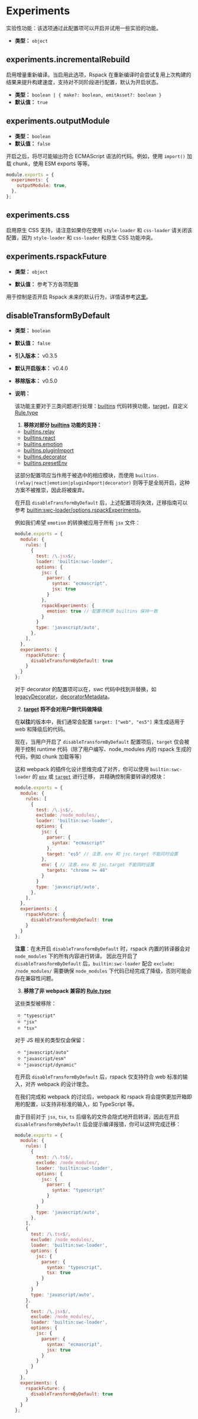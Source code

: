 
# Experiments

实验性功能：该选项通过此配置项可以开启并试用一些实验的功能。

- **类型：** `object`

## experiments.incrementalRebuild

启用增量重新编译。当启用此选项，Rspack 在重新编译时会尝试复用上次构建的结果来提升构建速度，支持对不同阶段进行配置，默认为开启状态。

- **类型：** `boolean | { make?: boolean, emitAsset?: boolean }`
- **默认值：** `true`

## experiments.outputModule

- **类型：** `boolean`
- **默认值：** `false`

开启之后，将尽可能输出符合 ECMAScript 语法的代码。例如，使用 `import()` 加载 chunk，使用 ESM exports 等等。

```js
module.exports = {
  experiments: {
    outputModule: true,
  },
};
```

## experiments.css

启用原生 CSS 支持，请注意如果你在使用 `style-loader` 和 `css-loader` 请关闭该配置，因为 `style-loader` 和 `css-loader` 和原生 CSS 功能冲突。

## experiments.rspackFuture

<ApiMeta addedVersion="0.3.2" />

- **类型：** `object`

- **默认值：** 参考下方各项配置

用于控制是否开启 Rspack 未来的默认行为，详情请参考[这里](https://github.com/web-infra-dev/rspack/pull/4107)。

## disableTransformByDefault

- **类型：** `boolean`

- **默认值：** `false`

- **引入版本：** v0.3.5

- **默认开启版本：** v0.4.0

- **移除版本：** v0.5.0

- **说明：**

  该功能主要对于三类问题进行处理：[builtins](/config/builtins) 代码转换功能，[target](/config/target)，自定义 [Rule.type](/config/module#ruletype)

  1. **移除对部分 [builtins](/config/builtins) 功能的支持：**

  - [builtins.relay](/config/builtins#builtinsrelay)
  - [builtins.react](/config/builtins#builtinsreact)
  - [builtins.emotion](/config/builtins#builtinsemotion)
  - [builtins.pluginImport](/config/builtins#builtinspluginimport)
  - [builtins.decorator](/config/builtins#builtinsdecorator)
  - [builtins.presetEnv](/config/builtins#builtinspresetenv)

  这部分配置项应当作用于被选中的相应模块，而使用 `builtins.(relay|react|emotion|pluginImport|decorator)` 则等于是全局开启，这种方案不被推崇，因此将被废弃。

  在开启 `disableTransformByDefault` 后，上述配置项将失效，迁移指南可以参考 [builtin:swc-loader/options.rspackExperiments](/guide/loader#optionsrspackexperiments)。

  例如我们希望 `emotion` 的转换被应用于所有 `jsx` 文件：

  ```js title="rspack.config.js"
  module.exports = {
    module: {
      rules: [
        {
          test: /\.jsx$/,
          loader: 'builtin:swc-loader',
          options: {
            jsc: {
              parser: {
                syntax: "ecmascript",
                jsx: true
              }
            },
            rspackExperiments: {
              emotion: true // 配置项和原 builtins 保持一致
            }
          }
          type: 'javascript/auto',
        },
      ],
    },
    experiments: {
      rspackFuture: {
        disableTransformByDefault: true
      }
    }
  };
  ```

  对于 decorator 的配置项可以在，swc 代码中找到并替换，如 [legacyDecorator](https://swc.rs/docs/configuration/compilation#jsctransformlegacydecorator)，[decoratorMetadata](https://swc.rs/docs/configuration/compilation#jsctransformlegacydecorator)。

  2. **[target](/config/target) 将不会对用户侧代码做降级**

  在**以往**的版本中，我们通常会配置 `target: ["web", "es5"]` 来生成适用于 web 和降级后的代码。

  现在，当用户开启了 `disableTransformByDefault` 配置项后，`target` 仅会被用于控制 runtime 代码（除了用户编写、node_modules 内的 rspack 生成的代码，例如 chunk 加载等等）

  这和 webpack 的插件化设计思维完成了对齐，你可以使用 `builtin:swc-loader` 的 [`env`](https://swc.rs/docs/configuration/compilation#env) 或 [`target`](https://swc.rs/docs/configuration/compilation#jsctarget) 进行迁移，
  并精确控制需要转译的模块：

  ```js title="rspack.config.js"
  module.exports = {
    module: {
      rules: [
        {
          test: /\.js$/,
          exclude: /node_modules/,
          loader: 'builtin:swc-loader',
          options: {
            jsc: {
              parser: {
                syntax: "ecmascript"
              },
              target: "es5" // 注意，env 和 jsc.target 不能同时设置
            },
            env: { // 注意，env 和 jsc.target 不能同时设置
              targets: "chrome >= 48"
            }
          }
          type: 'javascript/auto',
        },
      ],
    },
    experiments: {
      rspackFuture: {
        disableTransformByDefault: true
      }
    }
  };
  ```

  **注意**：在未开启 `disableTransformByDefault` 时，rspack 内置的转译器会对 `node_modules` 下的所有内容进行转译。
  因此在开启了 `disableTransformByDefault` 后，`builtin:swc-loader` 配合 `exclude: /node_modules/` 需要确保 `node_modules` 下代码已经完成了降级，否则可能会存在兼容性问题。

  3. **移除了非 webpack 兼容的 [Rule.type](/config/module#ruletype)**

  这些类型被移除：

  - `"typescript"`
  - `"jsx"`
  - `"tsx"`

  对于 JS 相关的类型仅会保留：

  - `"javascript/auto"`
  - `"javascript/esm"`
  - `"javascript/dynamic"`

  在开启 `disableTransformByDefault` 后，rspack 仅支持符合 web 标准的输入，对齐 webpack 的设计理念。

  在我们完成和 webpack 的讨论后，webpack 和 rspack 将会提供更加开箱即用的配置，以支持非标准的输入，如 TypeScript 等。

  由于目前对于 `jsx`, `tsx`, `ts` 后缀名的文件会隐式地开启转译，因此在开启 `disableTransformByDefault` 后会提示编译报错，你可以这样完成迁移：

  ```js title="rspack.config.js"
  module.exports = {
    module: {
      rules: [
        {
          test: /\.ts$/,
          exclude: /node_modules/,
          loader: 'builtin:swc-loader',
          options: {
            jsc: {
              parser: {
                syntax: "typescript"
              }
            }
          }
          type: 'javascript/auto',
        },
      ],
      {
        test: /\.tsx$/,
        exclude: /node_modules/,
        loader: 'builtin:swc-loader',
        options: {
          jsc: {
            parser: {
              syntax: "typescript",
              tsx: true
            }
          }
        }
        type: 'javascript/auto',
      },
      {
        test: /\.jsx$/,
        exclude: /node_modules/,
        loader: 'builtin:swc-loader',
        options: {
          jsc: {
            parser: {
              syntax: "ecmascript",
              jsx: true
            }
          }
        }
      }
    },
    experiments: {
      rspackFuture: {
        disableTransformByDefault: true
      }
    }
  };
  ```
